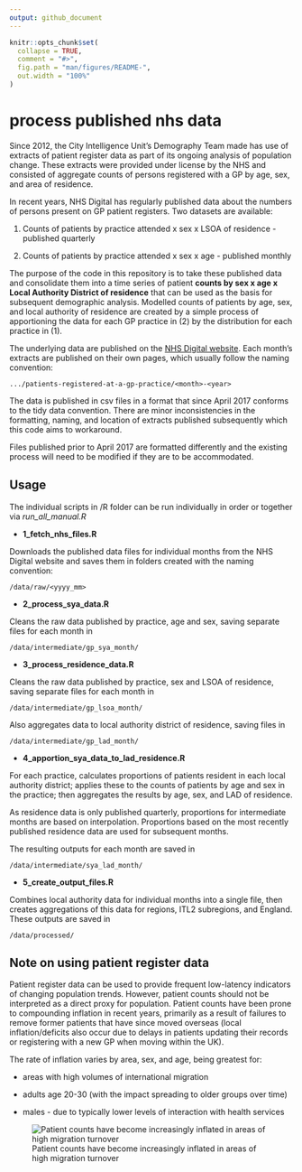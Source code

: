 ```yaml
---
output: github_document
---
```


<!-- README.md is generated from README.Rmd. Please edit that file -->

```r
knitr::opts_chunk$set(
  collapse = TRUE,
  comment = "#>",
  fig.path = "man/figures/README-",
  out.width = "100%"
)
```

# process published nhs data

<!-- badges: start -->
<!-- badges: end -->

Since 2012, the City Intelligence Unit's Demography Team made has use of extracts of patient register data as part of its ongoing analysis of population change.  These extracts were provided under license by the NHS and consisted of aggregate counts of persons registered with a GP by age, sex, and area of residence.  

In recent years, NHS Digital has regularly published data about the numbers of persons present on GP patient registers. Two datasets are available: 

1. Counts of patients by practice attended x sex x LSOA of residence - published quarterly

2. Counts of patients by practice attended x sex x age - published monthly

The purpose of the code in this repository is to take these published data and consolidate them into a time series of patient **counts by sex x age x Local Authority District of residence** that can be used as the basis for subsequent demographic analysis. Modelled counts of patients by age, sex, and local authority of residence are created by a simple process of apportioning the data for each GP practice in (2) by the distribution for each practice in (1).

The underlying data are published on the [NHS Digital website](https://digital.nhs.uk/data-and-information/publications/statistical/patients-registered-at-a-gp-practice). Each month's extracts are published on their own pages, which usually follow the naming convention: 
```
.../patients-registered-at-a-gp-practice/<month>-<year>
```

The data is published in csv files in a format that since April 2017 conforms to the tidy data convention. There are minor inconsistencies in the formatting, naming, and location of extracts published subsequently which this code aims to workaround.

Files published prior to April 2017 are formatted differently and the existing process will need to be modified if they are to be accommodated. 

## Usage

The individual scripts in /R folder can be run individually in order or together via *run_all_manual.R*

* **1_fetch_nhs_files.R**

Downloads the published data files for individual months from the NHS Digital website and saves them in folders created with the naming convention:
```
/data/raw/<yyyy_mm>
```

* **2_process_sya_data.R**

Cleans the raw data published by practice, age and sex, saving separate files for each month in 
```
/data/intermediate/gp_sya_month/
```

* **3_process_residence_data.R**

Cleans the raw data published by practice, sex and LSOA of residence, saving separate files for each month in
```
/data/intermediate/gp_lsoa_month/
```
Also aggregates data to local authority district of residence, saving files in
```
/data/intermediate/gp_lad_month/
```

* **4_apportion_sya_data_to_lad_residence.R**

For each practice, calculates proportions of patients resident in each local authority district; applies these to the counts of patients by age and sex in the practice; then aggregates the results by age, sex, and LAD of residence. 

As residence data is only published quarterly, proportions for intermediate months are based on interpolation. Proportions based on the most recently published residence data are used for subsequent months.

The resulting outputs for each month are saved in 
```
/data/intermediate/sya_lad_month/
```

* **5_create_output_files.R**

Combines local authority data for individual months into a single file, then creates aggregations of this data for regions, ITL2 subregions, and England. These outputs are saved in 
```
/data/processed/
```

## Note on using patient register data

Patient register data can be used to provide frequent low-latency indicators of changing population trends.  However, patient counts should not be interpreted as a direct proxy for population.  Patient counts have been prone to compounding inflation in recent years, primarily as a result of failures to remove former patients that have since moved overseas (local inflation/deficits also occur due to delays in patients updating their records or registering with a new GP when moving within the UK).

The rate of inflation varies by area, sex, and age, being greatest for:

* areas with high volumes of international migration

* adults age 20-30 (with the impact spreading to older groups over time) 

* males - due to typically lower levels of interaction with health services

![Patient counts have become increasingly inflated in areas of high migration turnover](man/figures/gp_vs_mye.png)
